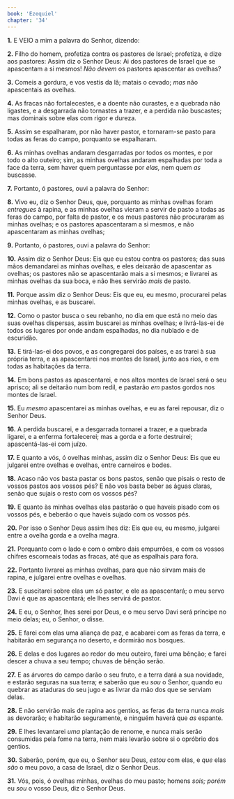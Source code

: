```yaml
---
book: 'Ezequiel'
chapter: '34'
---
```


**1.** E VEIO a mim a palavra do Senhor, dizendo:

**2.** Filho do homem, profetiza contra os pastores de Israel; profetiza, e dize aos pastores: Assim diz o Senhor Deus: Ai dos pastores de Israel que se apascentam a si mesmos! *Não devem* os pastores apascentar as ovelhas?

**3.** Comeis a gordura, e vos vestis da lã; matais o cevado; *mas* não apascentais as ovelhas.

**4.** As fracas não fortalecestes, e a doente não curastes, e a quebrada não ligastes, e a desgarrada não tornastes a trazer, e a perdida não buscastes; mas dominais sobre elas com rigor e dureza.

**5.** Assim se espalharam, por não haver pastor, e tornaram-se pasto para todas as feras do campo, porquanto se espalharam.

**6.** As minhas ovelhas andaram desgarradas por todos os montes, e por todo o alto outeiro; sim, as minhas ovelhas andaram espalhadas por toda a face da terra, sem haver quem perguntasse por *elas,* nem quem *as* buscasse.

**7.** Portanto, ó pastores, ouvi a palavra do Senhor:

**8.** Vivo eu, diz o Senhor Deus, que, porquanto as minhas ovelhas foram *entregues* à rapina, e as minhas ovelhas vieram a servir de pasto a todas as feras do campo, por falta de pastor, e os meus pastores não procuraram as minhas ovelhas; e os pastores apascentaram a si mesmos, e não apascentaram as minhas ovelhas;

**9.** Portanto, ó pastores, ouvi a palavra do Senhor:

**10.** Assim diz o Senhor Deus: Eis que eu estou contra os pastores; das suas mãos demandarei as minhas ovelhas, e eles deixarão de apascentar as ovelhas; os pastores não se apascentarão mais a si mesmos; e livrarei as minhas ovelhas da sua boca, e não lhes servirão *mais* de pasto.

**11.** Porque assim diz o Senhor Deus: Eis que eu, eu mesmo, procurarei pelas minhas ovelhas, e as buscarei.

**12.** Como o pastor busca o seu rebanho, no dia em que está no meio das suas ovelhas dispersas, assim buscarei as minhas ovelhas; e livrá-las-ei de todos os lugares por onde andam espalhadas, no dia nublado e de escuridão.

**13.** E tirá-las-ei dos povos, e as congregarei dos países, e as trarei à sua própria terra, e as apascentarei nos montes de Israel, junto aos rios, e em todas as habitações da terra.

**14.** Em bons pastos as apascentarei, e nos altos montes de Israel será o seu aprisco; ali se deitarão num bom redil, e pastarão *em* pastos gordos nos montes de Israel.

**15.** Eu *mesmo* apascentarei as minhas ovelhas, e eu as farei repousar, diz o Senhor Deus.

**16.** A perdida buscarei, e a desgarrada tornarei a trazer, e a quebrada ligarei, e a enferma fortalecerei; mas a gorda e a forte destruirei; apascentá-las-ei com juízo.

**17.** E quanto a vós, ó ovelhas minhas, assim diz o Senhor Deus: Eis que eu julgarei entre ovelhas e ovelhas, entre carneiros e bodes.

**18.** Acaso não vos basta pastar os bons pastos, senão que pisais o resto de vossos pastos aos vossos pés? E não vos basta beber as águas claras, senão que sujais o resto com os vossos pés?

**19.** E quanto às minhas ovelhas elas pastarão o que haveis pisado com os vossos pés, e beberão o que haveis sujado com os vossos pés.

**20.** Por isso o Senhor Deus assim lhes diz: Eis que eu, eu mesmo, julgarei entre a ovelha gorda e a ovelha magra.

**21.** Porquanto com o lado e com o ombro dais empurrões, e com os vossos chifres escorneais todas as fracas, até que as espalhais para fora.

**22.** Portanto livrarei as minhas ovelhas, para que não sirvam mais de rapina, e julgarei entre ovelhas e ovelhas.

**23.** E suscitarei sobre elas um só pastor, e ele as apascentará; o meu servo Davi é que as apascentará; ele lhes servirá de pastor.

**24.** E eu, o Senhor, lhes serei por Deus, e o meu servo Davi será príncipe no meio delas; eu, o Senhor, o disse.

**25.** E farei com elas uma aliança de paz, e acabarei com as feras da terra, e habitarão em segurança no deserto, e dormirão nos bosques.

**26.** E delas e dos lugares ao redor do meu outeiro, farei uma bênção; e farei descer a chuva a seu tempo; chuvas de bênção serão.

**27.** E as árvores do campo darão o seu fruto, e a terra dará a sua novidade, e estarão seguras na sua terra; e saberão que eu *sou* o Senhor, quando eu quebrar as ataduras do seu jugo e as livrar da mão dos que se serviam delas.

**28.** E não servirão mais de rapina aos gentios, as feras da terra nunca *mais* as devorarão; e habitarão seguramente, e ninguém haverá que *as* espante.

**29.** E lhes levantarei *uma* plantação de renome, e nunca mais serão consumidas pela fome na terra, nem mais levarão sobre si o opróbrio dos gentios.

**30.** Saberão, porém, que eu, o Senhor seu Deus, *estou* com elas, e *que* elas *são* o meu povo, a casa de Israel, diz o Senhor Deus.

**31.** Vós, pois, ó ovelhas minhas, ovelhas do meu pasto; homens *sois; porém* eu *sou* o vosso Deus, diz o Senhor Deus.
